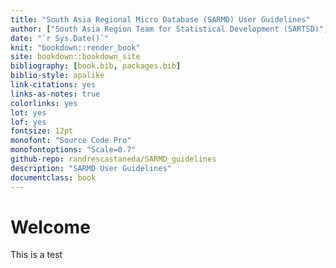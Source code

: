 ---
title: "South Asia Regional Micro Database (SARMD) User Guidelines" 
author: ["South Asia Region Team for Statistical Development (SARTSD)", "R.Andres Castaneda", "Jayne Junqsun Yoo", "Francisco Javier Parada Gomez Urquiza"]
date: "`r Sys.Date()`" 
knit: "bookdown::render_book"
site: bookdown::bookdown_site 
bibliography: [book.bib, packages.bib] 
biblio-style: apalike 
link-citations: yes
links-as-notes: true
colorlinks: yes
lot: yes
lof: yes
fontsize: 12pt
monofont: "Source Code Pro" 
monofontoptions: "Scale=0.7" 
github-repo: randrescastaneda/SARMD_guidelines
description: "SARMD User Guidelines" 
documentclass: book 
---

# Welcome {-} 

This is a test
